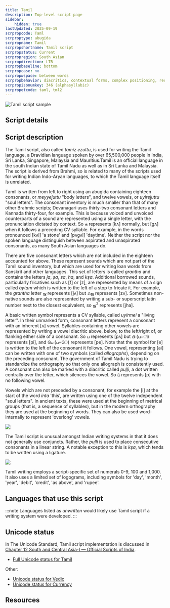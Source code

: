 ```yaml
---
title: Tamil
description: Top-level script page
sidebar:
    hidden: true
lastUpdated: 2025-09-19
scrpropcode: Taml
scrproptype: abugida
scrpropname: Tamil
scrpropshortname: Tamil script
scrpropstatus: Current
scrpropregion: South Asian
scrpropdirection: LTR
scrpropbaseline: bottom
scrpropcase: no
scrpropwspace: between words
scrpropbehavior: diacritics, contextual forms, complex positioning, reordering, split graphs, required ligatures
scrpropisonumkey: 346 (alphasyllabic)
scrpropotcode: taml, tml2
---
```



![Tamil script sample](../images/taml-sample.png "From the Universal Declaration of Human Rights in Tamil.")

## Script details

<ScriptDetails />

## Script description

The Tamil script, also called _tamiz ezuttu_, is used for writing the Tamil language, a Dravidian language spoken by over 65,500,000 people in India, Sri Lanka, Singapore, Malaysia and Mauritius.Tamil is an official language in the south Indian state of Tamil Nadu as well as in Sri Lanka and Malaysia. The script is derived from Brahmi, so is related to many of the scripts used for writing Indian Indo-Aryan languages, to which the Tamil language itself is unrelated.

Tamil is written from left to right using an abugida containing eighteen consonants, or _meyyeḻuttu_ "body letters", and twelve vowels, or _uyireḻuttu_ "soul letters". The consonant inventory is much smaller than that of many other Brahmic scripts; Devanagari uses thirty-two consonant letters and Kannada thirty-four, for example. This is because voiced and unvoiced counterparts of a sound are represented using a single letter, with the pronunciation dictated by context. So க represents [kʌ] normally, but [gʌ] when it follows a preceding CV syllable. For example, in the words pronounced [kʌl] 'a stone' and [pʌgʌl] 'daytime'. Neither the script nor the spoken language distinguish between aspirated and unaspirated consonants, as many South Asian languages do.

There are five consonant letters which are not included in the eighteen accounted for above. These represent sounds which are not part of the Tamil sound inventory, but which are used for writing loan words from Sanskrit and other languages. This set of letters is called _grantha_ and contains the letters _ja_, _ṣa_, _sa_, _ha_, and _kṣa_. Additional borrowed sounds, particularly fricatives such as [f] or [z], are represented by means of a sign called _āytam_ which is written to the left of a stop to fricate it. For example, the _grantha_ letter ஜ represents [jʌ] but ஃஜ represents [zʌ]. Sometimes non-native sounds are also represented by writing a sub- or superscript latin number next to the closest equivalent, so ஜ<sup>2</sup> represents [jha].

A basic written symbol represents a CV syllable, called  _uyirmei_ a "living letter". In their unmarked form, consonant letters represent a consonant with an inherent [ʌ] vowel. Syllables containing other vowels are represented by writing a vowel diacritic above, below, to the left/right of, or flanking either side of a consonant. So ப represents [pʌ] but பி (ப+ி) represents [pi], and பெ (ப+ெ) represents [pe]. Note that the symbol for [e] is written to the left of the consonant it follows. One vowel, representing [ai] can be written with one of two symbols (called _allographs_), depending on the preceding consonant. The government of Tamil Nadu is trying to standardize the orthography so that only one allograph is consistently used. A consonant can also be marked with a diacritic called _puḷḷi_, a dot written centrally over the letter, which silences the vowel. So ப் represents [p] with no following vowel.

Vowels which are not preceded by a consonant, for example the [i] at the start of the word _inta_ 'this', are written using one of the twelve independent "soul letters". In ancient texts, these were used at the beginning of metrical groups (that is, a sequence of syllables), but in the modern orthography they are used at the beginning of words. They can also be used word-internally to represent 'overlong' vowels.

![](../images/taml-TamilI.png)

The Tamil script is unusual amongst Indian writing systems in that it does not generally use conjuncts. Rather, the _puḷḷi_ is used to place consecutive consonants in a linear string. A notable exception to this is _kṣa_, which tends to be written using a ligature.

![](../images/taml-TamilKSA.png)

Tamil writing employs a script-specific set of numerals 0-9, 100 and 1,000. It also uses a limited set of logograms, including symbols for 'day', 'month', 'year', 'debit', 'credit', 'as above', and 'rupee'.

## Languages that use this script

:::note
Languages listed as _unwritten_ would likely use Tamil script if a writing system were developed. 
:::

<WsList script='Taml' wsMax='5' />

## Unicode status

In The Unicode Standard, Tamil script implementation is discussed in [Chapter 12 South and Central Asia-I — Official Scripts of India](https://www.unicode.org/versions/latest/core-spec/chapter-12/#G10162).

- [Full Unicode status for Tamil](/scrlang/unicode/taml-unicode)


Other:

- [Unicode status for Vedic](/scrlang/unicode/x-vedic-unicode)
- [Unicode status for Currency](/scrlang/unicode/x-currency-unicode)


## Resources

<ScriptResources detailSummary='seemore' />

